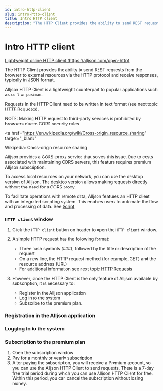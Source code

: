 ```yaml
---
id: intro-http-client
slug: intro-http-client
title: Intro HTTP client
description: "The HTTP Client provides the ability to send REST requests from the browser to external resources via the HTTP protocol"
---
```


# Intro HTTP client

[Lightweight online HTTP client (https://alljson.com/open-http)](https://alljson.com/open-http)

The HTTP Client provides the ability to send REST requests from the browser to external resources via the HTTP protocol
and receive responses, typically in JSON format.

Alljson HTTP Client is a lightweight counterpart to popular applications such as `curl` or `postman`.

Requests in the HTTP Client need to be written in text format (see next topic [HTTP Requests](/guide/http-client-and-automation/http-requests)).

NOTE: Making HTTP request to third-party services is prohibited by browsers due to CORS security rules

<a
  href="https://en.wikipedia.org/wiki/Cross-origin_resource_sharing"
  target="_blank"
>
  Wikipedia: Cross-origin resource sharing
</a>

Alljson provides a CORS-proxy service that solves this issue.
Due to costs associated with maintaining CORS servers, this feature requires premium Alljson subscription.

To access local resources on your network, you can use the desktop version of Alljson.
The desktop version allows making requests directly without the need for a CORS proxy.

To facilitate operations with remote data, Alljson features an HTTP client with an integrated scripting system.
This enables users to automate the flow and processing of data. See [Script](/guide/http-client-and-automation/script)

### `HTTP client` window


<ThemedImg alt="Lightweight online HTTP client" name="HTTP_client" />

1. Click the `HTTP client` button on header to open the `HTTP client` window.

2. A simple HTTP request has the following format:

   - Three hash symbols (###), followed by the title or description of the request
   - On a new line, the HTTP request method (for example, GET) and the resource address (URL)
   - For additional information see next topic [HTTP Requests](/guide/http-client-and-automation/http-requests)

3. However, since the HTTP Client is the only feature of Alljson available by subscription, it is necessary to:
   - Register in the Alljson application
   - Log in to the system
   - Subscribe to the premium plan.

### Registration in the Alljson application

<ThemedImg name="Register" />

### Logging in to the system

<ThemedImg name="Login" />

### Subscription to the premium plan

1. Open the subscription window
2. Pay for a monthly or yearly subscription
3. After paying the subscription, you will receive a Premium account,
   so you can use the Alljson HTTP Client to send requests.
   There is a 7-day free trial period during which you can use Alljson HTTP Client for free.
   Within this period, you can cancel the subscription without losing money.

<ThemedImg name="Manage_subscriptions" />

<ThemedImg alt="Manage subscriptions" name="Subscriptions" />

<ThemedImg name="Premium" />
